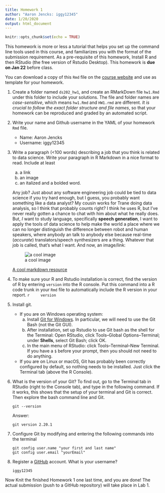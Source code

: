 ```yaml
---
title: Homework 1
author: "Aaron Jencks: iggy12345"
date: 1/20/2020
output: html_document
---
```


```r
knitr::opts_chunk$set(echo = TRUE)
```

This homework is more or less a tutorial that helps you set up the command line tools used in this course, and familiarizes you with the format of the submission requirement. As a pre-requisite of this homework, Install R and then RStudio (the free version of Rstudio Desktop). 
This homework is **due on Jan 22** before class.

You can download a copy of this `Rmd` file on the [course website](https://xdaiisu.github.io/ds202/hwlabs/) and use as template for your homework. 


1. Create a folder named `ds202_hw1`, and create an RMarkDown file `hw1.Rmd` under this folder to include your solutions. The file and folder names are *case-sensitive*, which means `hw1.Rmd` and `HW1.rmd` are different. *It is crucial to follow the exact folder structure and file names*, so that your homework can be reproduced and graded by an automated script. 
1. Write your name and Github username in the YAML of your homework `Rmd` file.
	* Name: Aaron Jencks
	* Username: iggy12345
2. Write a paragraph (<100 words) describing a job that you think is related to data science. Write your paragraph in R Markdown in a nice format to read. Include at least 
    a. a link 
    b. an image
    c. an italized and a bolded word.

    Any job? Just about any software engineering job could be tied to data science if you try hard enough, but I guess, you probably want something like a data analyst? My cousin works for Trane doing data analysis, so I think that probably counts right? I think he uses R, but I've never really gotten a chance to chat with him about what he really does.  But, *I* want to study language, specifically **speech generation**, I want to apply the tools of data science to help make the world a place where we can no longer distinguish the difference between robot and human speakers, where anybody an talk to anybody else because real-time (*accurate*) translators/speech synthesizers are a thing.  Whatever that job is called, that's what I want. And now, an image/link:

    ![a cool image](./cool_image.png "A very cool image")

    [A cool markdown resource](https://pandoc.org/MANUAL.html#pandocs-markdown)

3. To make sure your R and Rstudio installation is correct, find the version of R by entering `version` into the R console. Put this command into a R code trunk in your `Rmd` file to automatically include the R version in your report. 
    ```r
    version
    ```
4. Install git. 
    - If you are on Windows operating system: 
        a. Install [Git for Windows](https://gitforwindows.org/). In particular, we will need to use the Git Bash (not the Git GUI). 
        b. After installation, set up Rstudio to use Git bash as the shell for the Terminal: Open RStudio, click Tools--Global Options--Terminal; under **Shells**, select Git Bash; click OK. 
        c. In the main menu of RStudio: click Tools--Terminal--New Terminal. If you have a `$` before your prompt, then you should not need to do anything.
    - If you are on Linux or macOS, Git has probably been correctly configured by default, so nothing needs to be installed. Just click the Terminal tab (above the R Console).
5. What is the version of your Git? To find out, go to the Terminal tab in RStudio (right to the Console tab), and type in the following command. If it works, this shows that the setup of your terminal and Git is correct. Then explore the bash command line and Git.

    ```
    git --version
    ```

    Answer:

    `git version 2.20.1`
    
6. Configure Git by modifying and entering the following commands into the terminal

    ```
    git config user.name "your first and last name"
    git config user.email "yourEmail"
    ```

7. Register a [GitHub](https://www.github.com) account. What is your username?

   `iggy12345`

Now Knit the finished Homework 1 one last time, and you are done! The actual submission (push to a GitHub repository) will take place in Lab 1.
